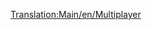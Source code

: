 [[Translation:Main/en/Multiplayer]]
{{en/Bilingual box| ru
| Статьи посвящённые [[Main/ru/Сетевая игра|сетевой игре]] находятся здесь.
| Articles dealing with [[Main/en/Multiplayer]] are here.}}